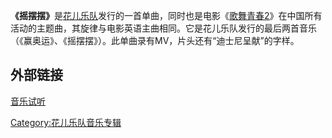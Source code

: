 {{expand|time=2013-11-17T12:34:32+00:00}}
{{Infobox Single
| Name  = 摇摆摆
| Cover  =
| Caption  = 
| Artist  = [[花儿乐队|花儿乐队]]
| Released   = 2008年
| Recorded  = 
| Genre = [[流行朋克|流行朋克]]
| Length = 
| Label =[[迪士尼|迪士尼]]（电影中文主题曲）
| Producer = [[迪士尼|迪士尼]]（电影）花儿乐队（单曲）
}}
'''《摇摆摆》'''是[[花儿乐队|花儿乐队]]发行的一首单曲，同时也是电影《[[歌舞青春2|歌舞青春2]]》在中国所有活动的主题曲，其旋律与电影英语主曲相同。它是花儿乐队发行的最后两首音乐（《赢奥运》、《摇摆摆》）。此单曲录有MV，片头还有“迪士尼呈献”的字样。

== 外部链接 ==
[http://music.baidu.com/#album/65897/ 音乐试听] {{Wayback|url=http://music.baidu.com/#album/65897/ |date=20170115141823 }}
{{花儿乐队}}

[[Category:花儿乐队音乐专辑|Category:花儿乐队音乐专辑]]